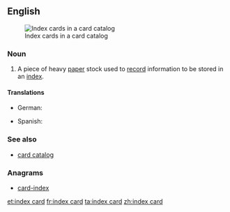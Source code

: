 ==English==
[[Image:LA2-katalogkort.jpg|thumb|right|Index cards in a card catalog]]
===Noun===
{{en-noun}}

# A piece of heavy [[paper]] stock used to [[record]] information to be stored in an [[index]].

====Translations====
{{trans-top|piece of heavy paper stock used to record information to be stored in an index}}
* German: {{t+|de|Karteikarte|f}}
{{trans-mid}}
* Spanish: {{t|es|ficha|f}}
{{trans-bottom}}

===See also===
* [[card catalog]]

===Anagrams===
* [[card-index#English|card-index]]

[[et:index card]]
[[fr:index card]]
[[ta:index card]]
[[zh:index card]]